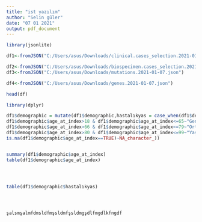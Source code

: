 ```yaml
---
title: "ist yazılım"
author: "Selin güler"
date: "07 01 2021"
output: pdf_document
---
```


```r
library(jsonlite)

df1<-fromJSON("C:/Users/asus/Downloads/clinical.cases_selection.2021-01-07.json")

df2<-fromJSON("C:/Users/asus/Downloads/biospecimen.cases_selection.2021-01-07.json")
df3<-fromJSON("C:/Users/asus/Downloads/mutations.2021-01-07.json")

df4<-fromJSON("C:/Users/asus/Downloads/genes.2021-01-07.json")

head(df)

```

```r
library(dplyr)
```




```r
df1$demographic = mutate(df1$demographic,hastalıkyas = case_when(df1$demographic$age_at_index<=17~"Ergen yaş aralığı",
df1$demographic$age_at_index>18 & df1$demographic$age_at_index<=65~"Genç yaş aralığı",
df1$demographic$age_at_index>66 & df1$demographic$age_at_index<=79~"Orta yaş aralığı",
df1$demographic$age_at_index>80 & df1$demographic$age_at_index<=99~"Yaşlı",
is.na(df1$demographic$age_at_index==TRUE)~NA_character_))


summary(df1$demographic$age_at_index)
table(df1$demographic$age_at_index)




table(df1$demographic$hastalıkyas)




şalsmşalmfdmsldfmşsldmfşsldmgşdlfmgdlkfngdf
```

